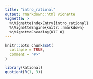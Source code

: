 ```yaml
---
title: "intro_rational"
output: rmarkdown::html_vignette
vignette: >
  %\VignetteIndexEntry{intro_rational}
  %\VignetteEngine{knitr::rmarkdown}
  %\VignetteEncoding{UTF-8}
---
```


```r
knitr::opts_chunk$set(
  collapse = TRUE,
  comment = "#>"
)
```

```r
library(Rational)
quotient(R(1, 3))
```
